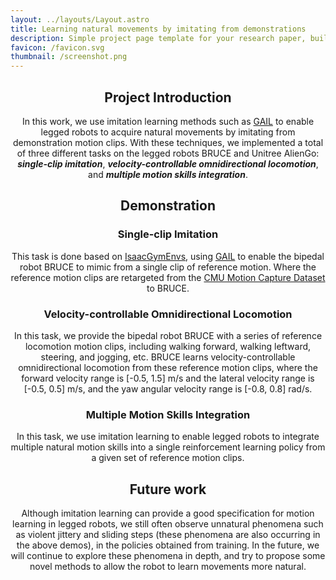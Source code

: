 ```yaml
---
layout: ../layouts/Layout.astro
title: Learning natural movements by imitating from demonstrations
description: Simple project page template for your research paper, built with Astro and Tailwind CSS
favicon: /favicon.svg
thumbnail: /screenshot.png
---
```







<Header
  title={frontmatter.title}
  authors={[
    {
      name: "Honghao Liao",
      url: "https://github.com/LiaoHonghao",
      institution: "VsisLab, Shandong University",
      mail: "202214818@mail.sdu.edu.cn",
      notes: [],
    },
  ]}
  conference="Project Duration: 2023.09 - present"
/>

## Project Introduction

In this work, we use imitation learning methods such as [GAIL](https://arxiv.org/abs/1606.03476) to enable legged robots to acquire natural movements by imitating from demonstration motion clips. With these techniques, we implemented a total of three different tasks on the legged robots BRUCE and Unitree AlienGo: ***single-clip imitation***, ***velocity-controllable omnidirectional locomotion***, and ***multiple motion skills integration***.

## Demonstration

### **Single-clip Imitation**

This task is done based on [IsaacGymEnvs](https://github.com/isaac-sim/IsaacGymEnvs), using [GAIL](https://arxiv.org/abs/1606.03476) to enable the bipedal robot BRUCE to mimic from a single clip of reference motion. Where the reference motion clips are retargeted from the [CMU Motion Capture Dataset](http://mocap.cs.cmu.edu/) to BRUCE.

<TwoColumns>
  <Figure slot="left" caption="bipedal walk forward.">
    <YouTubeVideo videoId="ePli8iRq7pE" />
  </Figure>
  <Figure slot="right" caption="bipedal dance.">
    <YouTubeVideo videoId="haTYviZA4yo" />
  </Figure>
</TwoColumns>

### **Velocity-controllable Omnidirectional Locomotion**

In this task, we provide the bipedal robot BRUCE with a series of reference locomotion motion clips, including walking forward, walking leftward, steering, and jogging, etc. BRUCE learns velocity-controllable omnidirectional locomotion from these reference motion clips, where the forward velocity range is [-0.5, 1.5] m/s and the lateral velocity range is [-0.5, 0.5] m/s, and the yaw angular velocity range is [-0.8, 0.8] rad/s.

<Figure caption="agile bipedal omnidirectional locomotion.">
  <YouTubeVideo videoId="-fvKjpENr4Q" />
</Figure>

### **Multiple Motion Skills Integration**

In this task, we use imitation learning to enable legged robots to integrate multiple natural motion skills into a single reinforcement learning policy from a given set of reference motion clips.

<Figure caption="agile bipedal locomotion with jumping skill.">
  <YouTubeVideo videoId="R9PvCrNR4i8" />
</Figure>

<Figure caption="bipedal robot walks in multiple styles.">
  <YouTubeVideo videoId="FYt_6veKqSk" />
</Figure>

<Figure caption="agile quadruped robot locomotion.">
  <YouTubeVideo videoId="pDW9RemLs1c" />
</Figure>

## Future work

Although imitation learning can provide a good specification for motion learning in legged robots, we still often observe unnatural phenomena such as violent jittery and sliding steps (these phenomena are also occurring in the above demos), in the policies obtained from training. In the future, we will continue to explore these phenomena in depth, and try to propose some novel methods to allow the robot to learn movements more natural.
